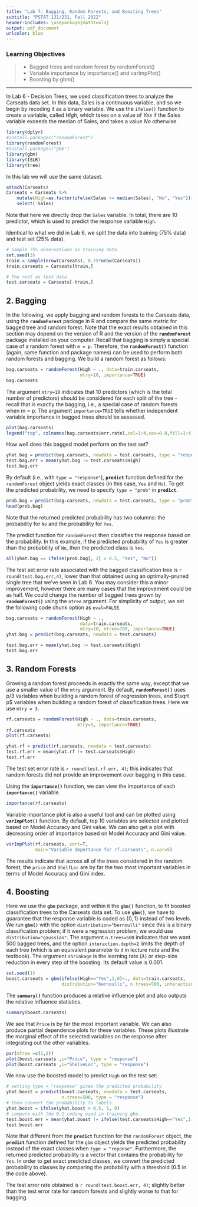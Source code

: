 ```yaml
---
title: "Lab 7: Bagging, Random Forests, and Boosting Trees"
subtitle: "PSTAT 131/231, Fall 2022"
header-includes: \usepackage{mathtools}
output: pdf_document
urlcolor: blue
---
```


### Learning Objectives
> - Bagged trees and random forest by randomForest()
> - Variable importance by importance() and varImpPlot()
> - Boosting by gbm()

------
In Lab 6 - Decision Trees, we used classification trees to analyze the Carseats data set. In this data, Sales is a continuous variable, and so we begin by recoding it as a binary variable. We use the `ifelse()` function to create a variable, called _High_, which takes on a value of _Yes_ if the Sales variable exceeds the median of Sales, and takes a value _No_ otherwise.

```r
library(dplyr)
#install.packages("randomForest")
library(randomForest)
#install.packages("gbm")
library(gbm)
library(ISLR)
library(tree)
```

In this lab we will use the same dataset.
```r
attach(Carseats)
Carseats = Carseats %>% 
    mutate(High=as.factor(ifelse(Sales <= median(Sales), "No", "Yes"))) %>%
    select(-Sales)
```
Note that here we directly drop the `Sales` variable. In total, there are 10 predictor, which is used to predict the response variable `High`.

Identical to what we did in Lab 6, we split the data into training (75% data) and test set (25% data).
```r
# Sample 75% observations as training data
set.seed(3)
train = sample(nrow(Carseats), 0.75*nrow(Carseats)) 
train.carseats = Carseats[train,]

# The rest as test data
test.carseats = Carseats[-train,]
```

## 2. Bagging 

In the following, we apply bagging and random forests to the Carseats data, using the **`randomForest`** package in R and compare the same metric for bagged tree and random forest. Note that the exact results obtained in this section may depend on the version of R and the version of the **`randomForest`** package installed on your computer. Recall that bagging is simply a special case of a random forest with `m = p`. Therefore, the **`randomForest()`** function (again, same function and package names) can be used to perform both random forests and bagging. We build a random forest as follows:

```r
bag.carseats = randomForest(High ~ ., data=train.carseats,
                            mtry=10, importance=TRUE)
bag.carseats
```

The argument `mtry=10` indicates that 10 predictors (which is the total number of predictors) should be considered for each split of the tree - recall that is exactly the bagging, i.e., a special case of random forests when m = p. The argument `importance=TRUE` tells whether independent variable importance in bagged trees should be assessed. 

```r
plot(bag.carseats)
legend("top", colnames(bag.carseats$err.rate),col=1:4,cex=0.8,fill=1:4)
```

How well does this bagged model perform on the test set?

```r
yhat.bag = predict(bag.carseats, newdata = test.carseats, type = "response")
test.bag.err = mean(yhat.bag != test.carseats$High)
test.bag.err
```

By default (i.e., with `type = "response"`), **`predict`** function defined for the `randomForest` object yields exact classes (in this case, `Yes` and `No`). To get the predicted probability, we need to specify `type = "prob"` in **`predict`**.
```r
prob.bag = predict(bag.carseats, newdata = test.carseats, type = "prob")
head(prob.bag)
```
Note that the returned predicted probability has two columns: the probability for `No` and the probability for `Yes`.

The predict function for `randomForest` then classifies the response based on the probability. In this example, if the predicted probability of `Yes` is greater than the probability of `No`, then the predicted class is `Yes`.

```r
all(yhat.bag == ifelse(prob.bag[, 2] > 0.5, "Yes", "No"))
```

The test set error rate associated with the bagged classification tree is `r round(test.bag.err,4)`, lower than that obtained using an optimally-pruned single tree that we've seen in Lab 6. You may consider this a minor improvement, however there are many cases that the improvement could be as half. We could change the number of bagged trees grown by **`randomForest()`** using the `ntree` argument. For simplicity of output, we set the following code chunk option as `eval=FALSE`.

```r
bag.carseats = randomForest(High ~ ., 
                            data=train.carseats,
                            mtry=10, ntree=700, importance=TRUE)
yhat.bag = predict(bag.carseats, newdata = test.carseats)

test.bag.err = mean(yhat.bag != test.carseats$High)
test.bag.err
```

## 3. Random Forests

Growing a random forest proceeds in exactly the same way, except that we use a smaller value of the `mtry` argument. By default, **`randomForest()`** uses p/3 variables when building a random forest of regression trees, and $\sqrt p$ variables when building a random forest of classification trees. Here we use `mtry = 3`.

```r
rf.carseats = randomForest(High ~ ., data=train.carseats,
                           mtry=3, importance=TRUE)
rf.carseats
plot(rf.carseats)

yhat.rf = predict(rf.carseats, newdata = test.carseats)
test.rf.err = mean(yhat.rf != test.carseats$High) 
test.rf.err
```

The test set error rate is `r round(test.rf.err, 4)`; this indicates that random forests did not provide an improvement over bagging in this case.

Using the **`importance()`** function, we can view the importance of each **`importance()`** variable.

```r
importance(rf.carseats)
```

Variable importance plot is also a useful tool and can be plotted using **`varImpPlot()`** function. By default, top 10 variables are selected and plotted based on Model Accuracy and Gini value. We can also get a plot with decreasing order of importance based on Model Accuracy and Gini value.

```r
varImpPlot(rf.carseats, sort=T,
           main="Variable Importance for rf.carseats", n.var=5)
```

The results indicate that across all of the trees considered in the random forest, the `price` and `ShelfLoc` are by far the two most important variables in terms of Model Accuracy and Gini index.

## 4. Boosting

Here we use the **`gbm`** package, and within it the **`gbm()`** function, to fit boosted classification trees to the Carseats data set. To use **`gbm()`**, we have to guarantee that the response variable is coded as $\{0, 1\}$ instead of two levels. We run **`gbm()`** with the option `distribution="bernoulli"` since this is a binary classification problem; if it were a regression problem, we would use `distribution="gaussian"`. The argument `n.trees=500` indicates that we want 500 bagged trees, and the option `interaction.depth=2` limits the depth of each tree (which is an equivalent parameter to `d` in lecture note and the textbook). The argument `shrinkage` is the learning rate ($\lambda$) or step-size reduction in every step of the boosting. Its default value is 0.001.

```r
set.seed(1)
boost.carseats = gbm(ifelse(High=="Yes",1,0)~., data=train.carseats, 
                     distribution="bernoulli", n.trees=500, interaction.depth=2)
```

The **`summary()`** function produces a relative influence plot and also outputs the relative influence statistics.

```r
summary(boost.carseats)
```

We see that `Price` is by far the most important variable. We can also produce partial dependence plots for these variables. These plots illustrate the marginal effect of the selected variables on the response after integrating out the other variables. 

```r
par(mfrow =c(1,2))
plot(boost.carseats ,i="Price", type = "response")
plot(boost.carseats ,i="ShelveLoc", type = "response")
```

We now use the boosted model to predict `High` on the test set:

```r
# setting type = "response" gives the predicted probability
yhat.boost = predict(boost.carseats, newdata = test.carseats,
                     n.trees=500, type = "response")
# then convert the probability to labels
yhat.boost = ifelse(yhat.boost > 0.5, 1, 0)
# compare with the 0,1 coding used in training gbm
test.boost.err = mean(yhat.boost != ifelse(test.carseats$High=="Yes",1,0))
test.boost.err
```
Note that different from the **`predict`** function for the `randomForest` object, the **`predict`** function defined for the `gbm` object yields the predicted probability instead of the exact classes when `type = "reponse"`. 
Furthermore, the returned predicted probability is a vector that contains the probability for `Yes`. In order to get exact predicted classes, we convert the predicted probability to classes by comparing the probability with a threshold (0.5 in the code above).

The test error rate obtained is `r round(test.boost.err, 4)`; slightly better than the test error rate for random forests and slightly worse to that for bagging. 


